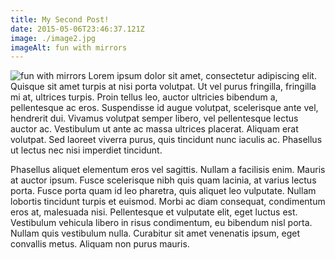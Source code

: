 ```yaml
---
title: My Second Post!
date: 2015-05-06T23:46:37.121Z
image: ./image2.jpg
imageAlt: fun with mirrors
---
```

![fun with mirrors](image2.jpg "Mirror")
Lorem ipsum dolor sit amet, consectetur adipiscing elit. Quisque sit amet turpis at nisi porta volutpat. Ut vel purus fringilla, fringilla mi at, ultrices turpis. Proin tellus leo, auctor ultricies bibendum a, pellentesque ac eros. Suspendisse id augue volutpat, scelerisque ante vel, hendrerit dui. Vivamus volutpat semper libero, vel pellentesque lectus auctor ac. Vestibulum ut ante ac massa ultrices placerat. Aliquam erat volutpat. Sed laoreet viverra purus, quis tincidunt nunc iaculis ac. Phasellus ut lectus nec nisi imperdiet tincidunt.

Phasellus aliquet elementum eros vel sagittis. Nullam a facilisis enim. Mauris at auctor ipsum. Fusce scelerisque nibh quis quam lacinia, at varius lectus porta. Fusce porta quam id leo pharetra, quis aliquet leo vulputate. Nullam lobortis tincidunt turpis et euismod. Morbi ac diam consequat, condimentum eros at, malesuada nisi. Pellentesque et vulputate elit, eget luctus est. Vestibulum vehicula libero in risus condimentum, eu bibendum nisl porta. Nullam quis vestibulum nulla. Curabitur sit amet venenatis ipsum, eget convallis metus. Aliquam non purus mauris.
